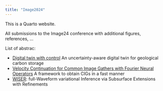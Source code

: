 ```yaml
---
title: "Image2024"
---
```


This is a Quarto website.

All submissions to the Image24 conference with additional figures, references, ...

List of abstrac:

- [Digital twin with control](DigitalTwin/abstract.qmd) An uncertainty-aware digital twin for geological carbon storage
- [Velocity Continuation for Common Image Gathers with Fourier Neural Operators](Rex2024SEG/paper.qmd) A framework to obtain CIGs in a fast manner
- [WISER](yin2024SEG/paper.qmd): full-Waveform variational Inference via Subsurface Extensions with Refinements